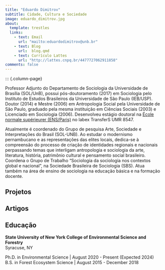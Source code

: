 ```yaml
---
title: "Eduardo Dimitrov"
subtitle: Cidade, Cultura e Sociedade
image: eduardo_dimitrov.jpg
about:
  template: trestles
  links:
    - text: Email
      url: "mailto:eduardodimitrov@unb.br"
    - text: Blog
      url:  blog.qmd
    - text: Currículo Lattes
      url: "http://lattes.cnpq.br/4477727062911858"
comments: false
---
```

::: {.column-page} 

<!-- ## Bio -->
Professor Adjunto do Departamento de Sociologia da Universidade de Brasília (SOL/UnB), possui pós-doutoramento (2017) em Sociologia pelo Instituto de Estudos Brasileiros da Universidade de São Paulo (IEB/USP). Doutor (2014) e Mestre (2006) em Antropologia Social pela Universidade de São Paulo, graduado pela mesma instituição em Ciências Sociais (2003) e Licenciado em Sociologia (2006). Desenvolveu estágio doutoral na [École normale supérieurer (ENS/Paris)](https://www.ens.psl.eu/) no labex TransferS UMR 8547.

Atualmente é coordenado do Grupo de pesquisa Arte, Sociedade e Interpretações do Brasil (SOL-UNB). Ao estudar o modernismo pernambucano e as representações das elites locais, dedica-se à compreensão do processo de criação de identidades regionais e nacionais perpassando temas que interligam antropologia e sociologia da arte, literatura, história, patrimônio cultural e pensamento social brasileiro. Coordena o Grupo de Trabalho “Sociologia da sociologia nos contextos global e nacional”, na Sociedade Brasileira de Sociologia (SBS). Atua também na área de ensino de sociologia na educação básica e na formação docente.


## Projetos

::: {#projetos}
:::

## Artigos

::: {#papers}
:::

## Educação

**State University of New York College of Environmental Science and Forestry**  
Syracuse, NY

Ph.D. in Environmental Science | August 2020 - Present (Expected 2024)  
B.S. in Forest Ecosystem Science | August 2015 - December 2018


<!-- ## Selected Projects

#### Publications

**unifir: A Unifying API for Interacting with Unity from R.** Mahoney, MJ, Beier, CM, and Ackerman, AC. 2022. Journal of Open Source Software 7(73): 4388. [https://doi.org/10.21105/joss.04388](https://doi.org/10.21105/joss.04388)

**terrainr: An R package for creating immersive virtual environments.** Mahoney, MJ, Beier, CM, and Ackerman, AC. 2022. Journal of Open Source Software, 7(69): 4060. [https://doi.org/10.21105/joss.04060](https://doi.org/10.21105/joss.04060)

**Stem size selectivity is stronger than species preferences for beaver, a central place forager.**  Mahoney, M. J. and Stella, J. C. 2020. Forest Ecology and Management, 475, 118331. [https://doi.org/10.1016/j.foreco.2020.118331](https://doi.org/10.1016/j.foreco.2020.118331).

#### R Packages

**[unifir](https://github.com/mikemahoney218/unifir)** | A Unifying API for Working with Unity in R | 2022  
**[terrainr](https://github.com/ropensci/terrainr)** | Retrieve Data from the USGS National Map and Transform it for 3D Landscape Visualizations | 2021  
**[heddlr](https://github.com/mikemahoney218/heddlr)** | Functional Programming Concepts for R Markdown Documents | 2020

:::  -->